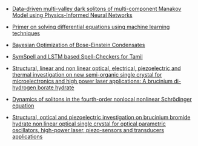 * [Data-driven multi-valley dark solitons of multi-component Manakov Model using Physics-Informed Neural Networks](https://www.sciencedirect.com/science/article/pii/S0960077923004101) 

* [Primer on solving differential equations using machine learning techniques](https://scholar.google.com/scholar?oi=bibs&cluster=15925009269620985695&btnI=1&hl=en)

* [Bayesian Optimization of Bose-Einstein Condensates](https://www.nature.com/articles/s41598-021-84336-0)
* [SymSpell and LSTM based Spell-Checkers for Tamil](http://uttamam.org/papers/20_17.pdf)
* [Structural,  linear and non linear optical, electrical, piezoelectric and thermal  investigation on new semi-organic single crystal for microelectronics  and high power laser applications: A brucinium di-hydrogen borate  hydrate](https://scholar.google.com/scholar?oi=bibs&cluster=3404695331900132041&btnI=1&hl=en)

* [Dynamics of solitons in the fourth-order nonlocal nonlinear Schrödinger equation](https://link.springer.com/article/10.1007/s11071-019-05354-2)

* [Structural,  optical and piezoelectric investigation on brucinium bromide hydrate  non linear optical single crystal for optical parametric oscillators,  high-power laser, piezo-sensors and transducers applications](https://scholar.google.com/scholar?oi=bibs&cluster=12402906553985537967&btnI=1&hl=en)

  

  

